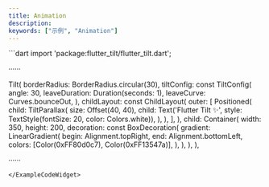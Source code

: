 ```yaml
---
title: Animation
description:
keywords: ["示例", "Animation"]
---
```


<ExampleCodeWidget name="AnimationDemo" height={850}>
```dart
import 'package:flutter_tilt/flutter_tilt.dart';

······

Tilt(
  borderRadius: BorderRadius.circular(30),
  tiltConfig: const TiltConfig(
    angle: 30,
    leaveDuration: Duration(seconds: 1),
    leaveCurve: Curves.bounceOut,
  ),
  childLayout: const ChildLayout(
    outer: [
      Positioned(
        child: TiltParallax(
          size: Offset(40, 40),
          child: Text('Flutter Tilt ✨', style: TextStyle(fontSize: 20, color: Colors.white)),
        ),
      ),
    ],
  ),
  child: Container(
    width: 350,
    height: 200,
    decoration: const BoxDecoration(
      gradient: LinearGradient(
        begin: Alignment.topRight,
        end: Alignment.bottomLeft,
        colors: [Color(0xFF80d0c7), Color(0xFF13547a)],
      ),
    ),
  ),
),

······
```
</ExampleCodeWidget>
